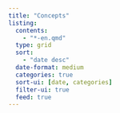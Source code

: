 ```yaml
---
title: "Concepts"
listing: 
  contents: 
    - "*-en.qmd"
  type: grid
  sort:
    - "date desc"
  date-format: medium
  categories: true
  sort-ui: [date, categories]
  filter-ui: true
  feed: true
---
```

